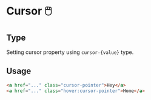 # Cursor 🖱️

## Type

Setting cursor property using `cursor-{value}` type.

## Usage

```html title="html"
<a href="..." class="cursor-pointer">Hey</a>
<a href="..." class="hover:cursor-pointer">Home</a>
```
